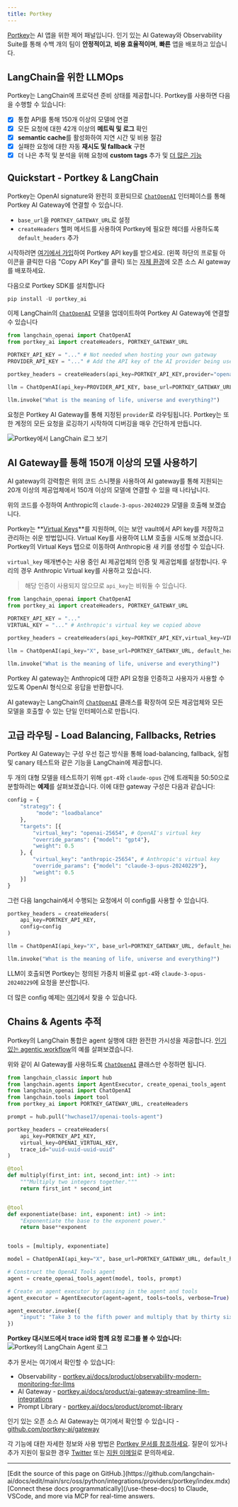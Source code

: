 ```yaml
---
title: Portkey
---
```


[Portkey](https://portkey.ai)는 AI 앱을 위한 제어 패널입니다. 인기 있는 AI Gateway와 Observability Suite를 통해 수백 개의 팀이 **안정적이고**, **비용 효율적이며**, **빠른** 앱을 배포하고 있습니다.

## LangChain을 위한 LLMOps

Portkey는 LangChain에 프로덕션 준비 상태를 제공합니다. Portkey를 사용하면 다음을 수행할 수 있습니다:

- [x] 통합 API를 통해 150개 이상의 모델에 연결
- [x] 모든 요청에 대한 42개 이상의 **메트릭 및 로그** 확인
- [x] **semantic cache**를 활성화하여 지연 시간 및 비용 절감
- [x] 실패한 요청에 대한 자동 **재시도 및 fallback** 구현
- [x] 더 나은 추적 및 분석을 위해 요청에 **custom tags** 추가 및 [더 많은 기능](https://portkey.ai/docs)

## Quickstart - Portkey & LangChain

Portkey는 OpenAI signature와 완전히 호환되므로 [`ChatOpenAI`](https://reference.langchain.com/python/integrations/langchain_openai/ChatOpenAI/) 인터페이스를 통해 Portkey AI Gateway에 연결할 수 있습니다.

- `base_url`을 `PORTKEY_GATEWAY_URL`로 설정
- `createHeaders` 헬퍼 메서드를 사용하여 Portkey에 필요한 헤더를 사용하도록 `default_headers` 추가

시작하려면 [여기에서 가입](https://app.portkey.ai/signup)하여 Portkey API key를 받으세요. (왼쪽 하단의 프로필 아이콘을 클릭한 다음 "Copy API Key"를 클릭) 또는 [자체 환경](https://github.com/Portkey-AI/gateway/blob/main/docs/installation-deployments.md)에 오픈 소스 AI gateway를 배포하세요.

다음으로 Portkey SDK를 설치합니다

```python
pip install -U portkey_ai
```

이제 LangChain의 [`ChatOpenAI`](https://reference.langchain.com/python/integrations/langchain_openai/ChatOpenAI/) 모델을 업데이트하여 Portkey AI Gateway에 연결할 수 있습니다

```python
from langchain_openai import ChatOpenAI
from portkey_ai import createHeaders, PORTKEY_GATEWAY_URL

PORTKEY_API_KEY = "..." # Not needed when hosting your own gateway
PROVIDER_API_KEY = "..." # Add the API key of the AI provider being used

portkey_headers = createHeaders(api_key=PORTKEY_API_KEY,provider="openai")

llm = ChatOpenAI(api_key=PROVIDER_API_KEY, base_url=PORTKEY_GATEWAY_URL, default_headers=portkey_headers)

llm.invoke("What is the meaning of life, universe and everything?")
```

요청은 Portkey AI Gateway를 통해 지정된 `provider`로 라우팅됩니다. Portkey는 또한 계정의 모든 요청을 로깅하기 시작하여 디버깅을 매우 간단하게 만듭니다.

![Portkey에서 LangChain 로그 보기](https://assets.portkey.ai/docs/langchain-logs.gif)

## AI Gateway를 통해 150개 이상의 모델 사용하기

AI gateway의 강력함은 위의 코드 스니펫을 사용하여 AI gateway를 통해 지원되는 20개 이상의 제공업체에서 150개 이상의 모델에 연결할 수 있을 때 나타납니다.

위의 코드를 수정하여 Anthropic의 `claude-3-opus-20240229` 모델을 호출해 보겠습니다.

Portkey는 **[Virtual Keys](https://docs.portkey.ai/docs/product/ai-gateway-streamline-llm-integrations/virtual-keys)**를 지원하며, 이는 보안 vault에서 API key를 저장하고 관리하는 쉬운 방법입니다. Virtual Key를 사용하여 LLM 호출을 시도해 보겠습니다. Portkey의 Virtual Keys 탭으로 이동하여 Anthropic용 새 키를 생성할 수 있습니다.

`virtual_key` 매개변수는 사용 중인 AI 제공업체의 인증 및 제공업체를 설정합니다. 우리의 경우 Anthropic Virtual key를 사용하고 있습니다.

> 해당 인증이 사용되지 않으므로 `api_key`는 비워둘 수 있습니다.

```python
from langchain_openai import ChatOpenAI
from portkey_ai import createHeaders, PORTKEY_GATEWAY_URL

PORTKEY_API_KEY = "..."
VIRTUAL_KEY = "..." # Anthropic's virtual key we copied above

portkey_headers = createHeaders(api_key=PORTKEY_API_KEY,virtual_key=VIRTUAL_KEY)

llm = ChatOpenAI(api_key="X", base_url=PORTKEY_GATEWAY_URL, default_headers=portkey_headers, model="claude-3-opus-20240229")

llm.invoke("What is the meaning of life, universe and everything?")
```

Portkey AI gateway는 Anthropic에 대한 API 요청을 인증하고 사용자가 사용할 수 있도록 OpenAI 형식으로 응답을 반환합니다.

AI gateway는 LangChain의 [`ChatOpenAI`](https://reference.langchain.com/python/integrations/langchain_openai/ChatOpenAI/) 클래스를 확장하여 모든 제공업체와 모든 모델을 호출할 수 있는 단일 인터페이스로 만듭니다.

## 고급 라우팅 - Load Balancing, Fallbacks, Retries

Portkey AI Gateway는 구성 우선 접근 방식을 통해 load-balancing, fallback, 실험 및 canary 테스트와 같은 기능을 LangChain에 제공합니다.

두 개의 대형 모델을 테스트하기 위해 `gpt-4`와 `claude-opus` 간에 트래픽을 50:50으로 분할하려는 **예제**를 살펴보겠습니다. 이에 대한 gateway 구성은 다음과 같습니다:

```python
config = {
    "strategy": {
         "mode": "loadbalance"
    },
    "targets": [{
        "virtual_key": "openai-25654", # OpenAI's virtual key
        "override_params": {"model": "gpt4"},
        "weight": 0.5
    }, {
        "virtual_key": "anthropic-25654", # Anthropic's virtual key
        "override_params": {"model": "claude-3-opus-20240229"},
        "weight": 0.5
    }]
}
```

그런 다음 langchain에서 수행되는 요청에서 이 config를 사용할 수 있습니다.

```python
portkey_headers = createHeaders(
    api_key=PORTKEY_API_KEY,
    config=config
)

llm = ChatOpenAI(api_key="X", base_url=PORTKEY_GATEWAY_URL, default_headers=portkey_headers)

llm.invoke("What is the meaning of life, universe and everything?")
```

LLM이 호출되면 Portkey는 정의된 가중치 비율로 `gpt-4`와 `claude-3-opus-20240229`에 요청을 분산합니다.

더 많은 config 예제는 [여기](https://docs.portkey.ai/docs/api-reference/config-object#examples)에서 찾을 수 있습니다.

## **Chains & Agents 추적**

Portkey의 LangChain 통합은 agent 실행에 대한 완전한 가시성을 제공합니다. [인기 있는 agentic workflow](https://python.langchain.com/docs/use_cases/tool_use/quickstart/#agents)의 예를 살펴보겠습니다.

위와 같이 AI Gateway를 사용하도록 [`ChatOpenAI`](https://reference.langchain.com/python/integrations/langchain_openai/ChatOpenAI/) 클래스만 수정하면 됩니다.

```python
from langchain_classic import hub
from langchain.agents import AgentExecutor, create_openai_tools_agent
from langchain_openai import ChatOpenAI
from langchain.tools import tool
from portkey_ai import PORTKEY_GATEWAY_URL, createHeaders

prompt = hub.pull("hwchase17/openai-tools-agent")

portkey_headers = createHeaders(
    api_key=PORTKEY_API_KEY,
    virtual_key=OPENAI_VIRTUAL_KEY,
    trace_id="uuid-uuid-uuid-uuid"
)

@tool
def multiply(first_int: int, second_int: int) -> int:
    """Multiply two integers together."""
    return first_int * second_int


@tool
def exponentiate(base: int, exponent: int) -> int:
    "Exponentiate the base to the exponent power."
    return base**exponent


tools = [multiply, exponentiate]

model = ChatOpenAI(api_key="X", base_url=PORTKEY_GATEWAY_URL, default_headers=portkey_headers, temperature=0)

# Construct the OpenAI Tools agent
agent = create_openai_tools_agent(model, tools, prompt)

# Create an agent executor by passing in the agent and tools
agent_executor = AgentExecutor(agent=agent, tools=tools, verbose=True)

agent_executor.invoke({
    "input": "Take 3 to the fifth power and multiply that by thirty six, then square the result"
})
```

**Portkey 대시보드에서 trace id와 함께 요청 로그를 볼 수 있습니다:**
![Portkey의 LangChain Agent 로그](https://assets.portkey.ai/docs/agent_tracing.gif)

추가 문서는 여기에서 확인할 수 있습니다:

- Observability - [portkey.ai/docs/product/observability-modern-monitoring-for-llms](https://portkey.ai/docs/product/observability-modern-monitoring-for-llms)
- AI Gateway - [portkey.ai/docs/product/ai-gateway-streamline-llm-integrations](https://portkey.ai/docs/product/ai-gateway-streamline-llm-integrations)
- Prompt Library - [portkey.ai/docs/product/prompt-library](https://portkey.ai/docs/product/prompt-library)

인기 있는 오픈 소스 AI Gateway는 여기에서 확인할 수 있습니다 - [github.com/portkey-ai/gateway](https://github.com/portkey-ai/gateway)

각 기능에 대한 자세한 정보와 사용 방법은 [Portkey 문서를 참조하세요](https://portkey.ai/docs). 질문이 있거나 추가 지원이 필요한 경우 [Twitter](https://twitter.com/portkeyai) 또는 [지원 이메일](mailto:hello@portkey.ai)로 문의하세요.

---

<Callout icon="pen-to-square" iconType="regular">
    [Edit the source of this page on GitHub.](https://github.com/langchain-ai/docs/edit/main/src/oss/python/integrations/providers/portkey/index.mdx)
</Callout>
<Tip icon="terminal" iconType="regular">
    [Connect these docs programmatically](/use-these-docs) to Claude, VSCode, and more via MCP for    real-time answers.
</Tip>
